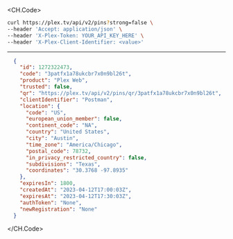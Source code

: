 
<CH.Code>
```bash Example Request
curl https://plex.tv/api/v2/pins?strong=false \
--header 'Accept: application/json' \
--header 'X-Plex-Token: YOUR_API_KEY_HERE' \
--header 'X-Plex-Client-Identifier: <value>'
```
---

```json Example Response
  {
    "id": 1272322473,
    "code": "3patfx1a78ukcbr7x0n9bl26t",
    "product": "Plex Web",
    "trusted": false,
    "qr": "https://plex.tv/api/v2/pins/qr/3patfx1a78ukcbr7x0n9bl26t",
    "clientIdentifier": "Postman",
    "location": {
      "code": "US",
      "european_union_member": false,
      "continent_code": "NA",
      "country": "United States",
      "city": "Austin",
      "time_zone": "America/Chicago",
      "postal_code": 78732,
      "in_privacy_restricted_country": false,
      "subdivisions": "Texas",
      "coordinates": "30.3768 -97.8935"
    },
    "expiresIn": 1800,
    "createdAt": "2023-04-12T17:00:03Z",
    "expiresAt": "2023-04-12T17:30:03Z",
    "authToken": "None",
    "newRegistration": "None"
  }
```
</CH.Code>
